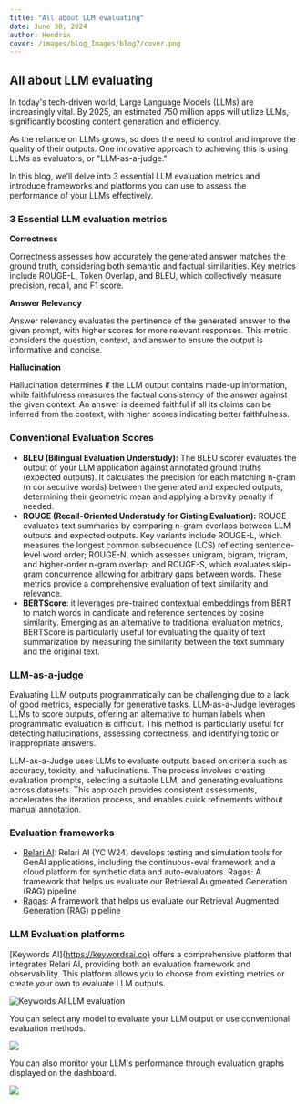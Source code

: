 ```yaml
---
title: "All about LLM evaluating"
date: June 30, 2024
author: Hendrix
cover: /images/blog_Images/blog7/cover.png
---
```


## All about LLM evaluating

In today's tech-driven world, Large Language Models (LLMs) are increasingly vital. By 2025, an estimated 750 million apps will utilize LLMs, significantly boosting content generation and efficiency.  

As the reliance on LLMs grows, so does the need to control and improve the quality of their outputs. One innovative approach to achieving this is using LLMs as evaluators, or "LLM-as-a-judge."  

In this blog, we’ll delve into 3 essential LLM evaluation metrics and introduce frameworks and platforms you can use to assess the performance of your LLMs effectively.

### 3 Essential LLM evaluation metrics

**Correctness**  

Correctness assesses how accurately the generated answer matches the ground truth, considering both semantic and factual similarities. Key metrics include ROUGE-L, Token Overlap, and BLEU, which collectively measure precision, recall, and F1 score.

**Answer Relevancy**  

Answer relevancy evaluates the pertinence of the generated answer to the given prompt, with higher scores for more relevant responses. This metric considers the question, context, and answer to ensure the output is informative and concise.

**Hallucination**  

Hallucination determines if the LLM output contains made-up information, while faithfulness measures the factual consistency of the answer against the given context. An answer is deemed faithful if all its claims can be inferred from the context, with higher scores indicating better faithfulness.

### Conventional Evaluation Scores

- **BLEU (Bilingual Evaluation Understudy):** The BLEU scorer evaluates the output of your LLM application against annotated ground truths (expected outputs). It calculates the precision for each matching n-gram (n consecutive words) between the generated and expected outputs, determining their geometric mean and applying a brevity penalty if needed.  
- **ROUGE (Recall-Oriented Understudy for Gisting Evaluation):** ROUGE evaluates text summaries by comparing n-gram overlaps between LLM outputs and expected outputs. Key variants include ROUGE-L, which measures the longest common subsequence (LCS) reflecting sentence-level word order; ROUGE-N, which assesses unigram, bigram, trigram, and higher-order n-gram overlap; and ROUGE-S, which evaluates skip-gram concurrence allowing for arbitrary gaps between words. These metrics provide a comprehensive evaluation of text similarity and relevance.  
- **BERTScore**: it leverages pre-trained contextual embeddings from BERT to match words in candidate and reference sentences by cosine similarity. Emerging as an alternative to traditional evaluation metrics, BERTScore is particularly useful for evaluating the quality of text summarization by measuring the similarity between the text summary and the original text.

### LLM-as-a-judge

Evaluating LLM outputs programmatically can be challenging due to a lack of good metrics, especially for generative tasks. LLM-as-a-Judge leverages LLMs to score outputs, offering an alternative to human labels when programmatic evaluation is difficult. This method is particularly useful for detecting hallucinations, assessing correctness, and identifying toxic or inappropriate answers.  

LLM-as-a-Judge uses LLMs to evaluate outputs based on criteria such as accuracy, toxicity, and hallucinations. The process involves creating evaluation prompts, selecting a suitable LLM, and generating evaluations across datasets. This approach provides consistent assessments, accelerates the iteration process, and enables quick refinements without manual annotation.

### Evaluation frameworks

- [Relari AI](https://www.relari.ai/): Relari AI (YC W24) develops testing and simulation tools for GenAI applications, including the continuous-eval framework and a cloud platform for synthetic data and auto-evaluators. Ragas: A framework that helps us evaluate our Retrieval Augmented Generation (RAG) pipeline  
- [Ragas](https://ragas.io): A framework that helps us evaluate our Retrieval Augmented Generation (RAG) pipeline

### LLM Evaluation platforms

[Keywords AI]{https://keywordsai.co} offers a comprehensive platform that integrates Relari AI, providing both an evaluation framework and observability. This platform allows you to choose from existing metrics or create your own to evaluate LLM outputs.

![Keywords AI LLM evaluation](/images/blog_Images/blog7/evaluation_main.jpg)

You can select any model to evaluate your LLM output or use conventional evaluation methods.

![ ](/images/blog_Images/blog7/metric.jpg)

You can also monitor your LLM's performance through evaluation graphs displayed on the dashboard.

![ ](/images/blog_Images/blog7/graph.jpg)
